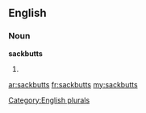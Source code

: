 ==English==

===Noun===
'''sackbutts'''

# {{plural of|[[sackbutt]]}}

[[Category:English plurals]]

[[ar:sackbutts]]
[[fr:sackbutts]]
[[my:sackbutts]]